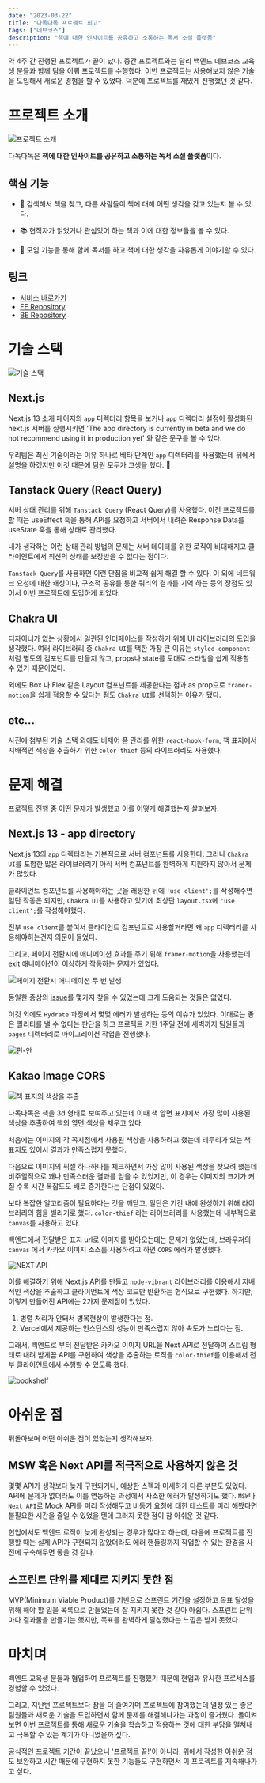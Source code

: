 ```yaml
---
date: "2023-03-22"
title: "다독다독 프로젝트 회고"
tags: ["데브코스"]
description: "책에 대한 인사이트를 공유하고 소통하는 독서 소셜 플랫폼"
---
```


약 4주 간 진행된 프로젝트가 끝이 났다. 중간 프로젝트와는 달리 백엔드 데브코스 교육생 분들과 함께 팀을 이뤄 프로젝트를 수행했다. 이번 프로젝트는 사용해보지 않은 기술을 도입해서 새로운 경험을 할 수 있었다. 덕분에 프로젝트를 재밌게 진행했던 것 같다.

# 프로젝트 소개

![프로젝트 소개](/post/20230322-devcourse-final-project-retrospect/project-introduction.png)

다독다독은 **책에 대한 인사이트를 공유하고 소통하는 독서 소셜 플랫폼**이다.

## 핵심 기능

- 📕 검색해서 책을 찾고, 다른 사람들이 책에 대해 어떤 생각을 갖고 있는지 볼 수 있다.

- 📚 현직자가 읽었거나 관심있어 하는 책과 이에 대한 정보들을 볼 수 있다.

- 👥 모임 기능을 통해 함께 독서를 하고 책에 대한 생각을 자유롭게 이야기할 수 있다.

## 링크

- [서비스 바로가기](https://dev.dadok.site)
- [FE Repository](https://github.com/prgrms-web-devcourse/Team-Gaerval-Dadok-FE)
- [BE Repository](https://github.com/prgrms-web-devcourse/Team-Gaerval-Dadok-BE)

# 기술 스택

![기술 스택](/post/20230322-devcourse-final-project-retrospect/stack.png)

## Next.js

Next.js 13 소개 페이지의 `app` 디렉터리 항목을 보거나 `app` 디렉터리 설정이 활성화된 next.js 서버를 실행시키면 'The app directory is currently in beta and we do not recommend using it in production yet' 와 같은 문구를 볼 수 있다.

우리팀은 최신 기술이라는 이유 하나로 베타 단계인 `app` 디렉터리를 사용했는데 뒤에서 설명을 하겠지만 이것 때문에 팀원 모두가 고생을 했다. 🥲

## Tanstack Query (React Query)

서버 상태 관리를 위해 `Tanstack Query` (React Query)를 사용했다. 이전 프로젝트를 할 때는 useEffect 훅을 통해 API를 요청하고 서버에서 내려준 Response Data를 useState 훅을 통해 상태로 관리했다.

내가 생각하는 이런 상태 관리 방법의 문제는 서버 데이터를 위한 로직이 비대해지고 클라이언트에서 최신의 상태를 보장받을 수 없다는 점이다.

`Tanstack Query`를 사용하면 이런 단점을 비교적 쉽게 해결 할 수 있다. 이 외에 네트워크 요청에 대한 캐싱이나, 구조적 공유를 통한 쿼리의 결과를 기억 하는 등의 장점도 있어서 이번 프로젝트에 도입하게 되었다.

## Chakra UI

디자이너가 없는 상황에서 일관된 인터페이스를 작성하기 위해 UI 라이브러리의 도입을 생각했다. 여러 라이브러리 중 `Chakra UI`를 택한 가장 큰 이유는 `styled-component` 처럼 별도의 컴포넌트를 만들지 않고, props나 state를 토대로 스타일을 쉽게 적용할 수 있기 때문이었다.

외에도 Box 나 Flex 같은 Layout 컴포넌트를 제공한다는 점과 as prop으로 `framer-motion`을 쉽게 적용할 수 있다는 점도 `Chakra UI`를 선택하는 이유가 됐다.

## etc...

사진에 첨부된 기술 스택 외에도 비제어 폼 관리를 위한 `react-hook-form`, 책 표지에서 지배적인 색상을 추출하기 위한 `color-thief` 등의 라이브러리도 사용했다.

# 문제 해결

프로젝트 진행 중 어떤 문제가 발생했고 이를 어떻게 해결했는지 살펴보자.

## Next.js 13 - app directory

Next.js 13의 `app` 디렉터리는 기본적으로 서버 컴포넌트를 사용한다. 그러나 `Chakra UI`를 포함한 많은 라이브러리가 아직 서버 컴포넌트를 완벽하게 지원하지 않아서 문제가 많았다.

클라이언트 컴포넌트를 사용해야하는 곳을 래핑한 뒤에 `'use client';`를 작성해주면 일단 작동은 되지만, `Chakra UI`를 사용하고 있기에 최상단 `layout.tsx`에 `'use client';`를 작성해야했다.

전부 `use client`를 붙여서 클라이언트 컴포넌트로 사용할거라면 왜 `app` 디렉터리를 사용해야하는건지 의문이 들었다.

그리고, 페이지 전환시에 애니메이션 효과를 주기 위해 `framer-motion`을 사용했는데 exit 애니메이션이 이상하게 작동하는 문제가 있었다.

![페이지 전환시 애니메이션 두 번 발생](/post/20230322-devcourse-final-project-retrospect/animation-twice.gif)

동일한 증상의 [issue](https://github.com/framer/motion/issues/1850#issuecomment-1445239322)를 몇가지 찾을 수 있었는데 크게 도움되는 것들은 없었다.

이것 외에도 `Hydrate` 과정에서 몇몇 에러가 발생하는 등의 이슈가 있었다. 이대로는 좋은 퀄리티를 낼 수 없다는 판단을 하고 프로젝트 기한 1주일 전에 새벽까지 팀원들과 `pages` 디렉터리로 마이그레이션 작업을 진행했다.

![편-안](/post/20230322-devcourse-final-project-retrospect/animation-once.gif)

## Kakao Image CORS

![책 표지의 색상을 추출](/post/20230322-devcourse-final-project-retrospect/next-api-1.png)

다독다독은 책을 3d 형태로 보여주고 있는데 이때 책 앞면 표지에서 가장 많이 사용된 색상을 추출하여 책의 옆면 색상을 채우고 있다.

처음에는 이미지의 각 꼭지점에서 사용된 색상을 사용하려고 했는데 테두리가 있는 책 표지도 있어서 결과가 만족스럽지 못했다.

다음으로 이미지의 픽셀 하나하나를 체크하면서 가장 많이 사용된 색상을 찾으려 했는데 비주얼적으로 꽤나 만족스러운 결과를 얻을 수 있었지만, 이 경우는 이미지의 크기가 커질 수록 시간 복잡도도 배로 증가한다는 단점이 있었다.

보다 복잡한 알고리즘이 필요하다는 것을 깨닫고, 일단은 기간 내에 완성하기 위해 라이브러리의 힘을 빌리기로 했다. `color-thief` 라는 라이브러리를 사용했는데 내부적으로 `canvas`를 사용하고 있다.

백엔드에서 전달받은 표지 url로 이미지를 받아오는데는 문제가 없었는데, 브라우저의 `canvas` 에서 카카오 이미지 소스를 사용하려고 하면 `CORS` 에러가 발생했다.

![NEXT API](/post/20230322-devcourse-final-project-retrospect/next-api-2.png)

이를 해결하기 위해 Next.js API를 만들고 `node-vibrant` 라이브러리를 이용해서 지배적인 색상을 추출하고 클라이언트에 색상 코드만 반환하는 형식으로 구현했다. 하지만, 이렇게 만들어진 API에는 2가지 문제점이 있었다.

1. 병렬 처리가 안돼서 병목현상이 발생한다는 점.
2. Vercel에서 제공하는 인스턴스의 성능이 만족스럽지 않아 속도가 느리다는 점.

그래서, 백엔드로 부터 전달받은 카카오 이미지 URL을 Next API로 전달하여 스트림 형태로 내려 받게끔 API를 구현하여 색상을 추출하는 로직을 `color-thief`를 이용해서 전부 클라이언트에서 수행할 수 있도록 했다.

![bookshelf](/post/20230322-devcourse-final-project-retrospect/bookshelf.gif)

# 아쉬운 점

뒤돌아보며 어떤 아쉬운 점이 있었는지 생각해보자.

## MSW 혹은 Next API를 적극적으로 사용하지 않은 것

몇몇 API가 생각보다 늦게 구현되거나, 예상한 스펙과 미세하게 다른 부분도 있었다. API에 문제가 없더라도 이를 연동하는 과정에서 사소한 에러가 발생하기도 했다. `MSW`나 `Next API`로 Mock API를 미리 작성해두고 비동기 요청에 대한 테스트를 미리 해봤다면 불필요한 시간을 줄일 수 있었을 텐데 그러지 못한 점이 참 아쉬운 것 같다.

현업에서도 백엔드 로직이 늦게 완성되는 경우가 많다고 하는데, 다음에 프로젝트를 진행할 때는 실제 API가 구현되지 않았더라도 에러 핸들링까지 작업할 수 있는 환경을 사전에 구축해두면 좋을 것 같다.

## 스프린트 단위를 제대로 지키지 못한 점

MVP(Minimum Viable Product)를 기반으로 스프린트 기간을 설정하고 목표 달성을 위해 해야 할 일을 목록으로 만들었는데 잘 지키지 못한 것 같아 아쉽다. 스프린트 단위마다 결과물을 만들기는 했지만, 목표를 완벽하게 달성했다는 느낌은 받지 못했다.

# 마치며

백엔드 교육생 분들과 협업하여 프로젝트를 진행했기 때문에 현업과 유사한 프로세스를 경험할 수 있었다.

그리고, 지난번 프로젝트보다 잠을 더 줄여가며 프로젝트에 참여했는데 열정 있는 좋은 팀원들과 새로운 기술을 도입하면서 함께 문제를 해결해나가는 과정이 즐거웠다. 돌이켜보면 이번 프로젝트를 통해 새로운 기술을 학습하고 적용하는 것에 대한 부담을 떨쳐내고 극복할 수 있는 계기가 아니었을까 싶다.

공식적인 프로젝트 기간이 끝났으니 '프로젝트 끝!'이 아니라, 위에서 작성한 아쉬운 점도 보완하고 시간 때문에 구현하지 못한 기능들도 구현하면서 이 프로젝트를 지속해나가고 싶다.
